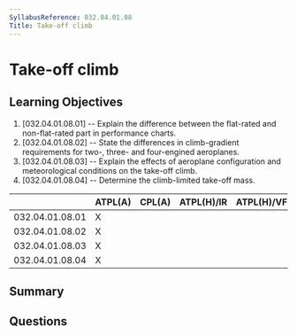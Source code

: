 ```yaml
---
SyllabusReference: 032.04.01.08
Title: Take-off climb
---
```


# Take-off climb

## Learning Objectives

1. [032.04.01.08.01] -- Explain the difference between the flat-rated and
   non-flat-rated part in performance charts.
2. [032.04.01.08.02] -- State the differences in climb-gradient requirements for
   two-, three- and four-engined aeroplanes.
3. [032.04.01.08.03] -- Explain the effects of aeroplane configuration and
   meteorological conditions on the take-off climb.
4. [032.04.01.08.04] -- Determine the climb-limited take-off mass.

|                 | ATPL(A) | CPL(A) | ATPL(H)/IR | ATPL(H)/VFR | CPL(H) | IR  | CBIR(A) |
| --------------- | ------- | ------ | ---------- | ----------- | ------ | --- | ------- |
| 032.04.01.08.01 | X       |        |            |             |        |     |         |
| 032.04.01.08.02 | X       |        |            |             |        |     |         |
| 032.04.01.08.03 | X       |        |            |             |        |     |         |
| 032.04.01.08.04 | X       |        |            |             |        |     |         |

## Summary

## Questions

